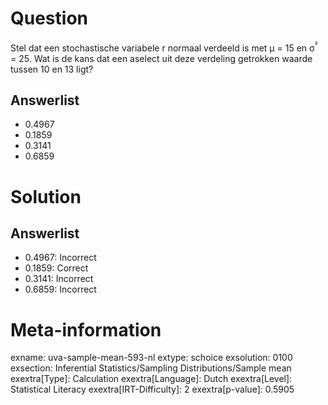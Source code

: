 Question
========

Stel dat een stochastische variabele r normaal verdeeld is met μ = 15 en
σ^²^ = 25. Wat is de kans dat een aselect uit deze verdeling getrokken
waarde tussen 10 en 13 ligt?

Answerlist
----------

* 0.4967
* 0.1859
* 0.3141
* 0.6859

Solution
========

Answerlist
----------

* 0.4967: Incorrect
* 0.1859: Correct
* 0.3141: Incorrect
* 0.6859: Incorrect

Meta-information
================
exname: uva-sample-mean-593-nl
extype: schoice
exsolution: 0100
exsection: Inferential Statistics/Sampling Distributions/Sample mean
exextra[Type]: Calculation
exextra[Language]: Dutch
exextra[Level]: Statistical Literacy
exextra[IRT-Difficulty]: 2
exextra[p-value]: 0.5905
